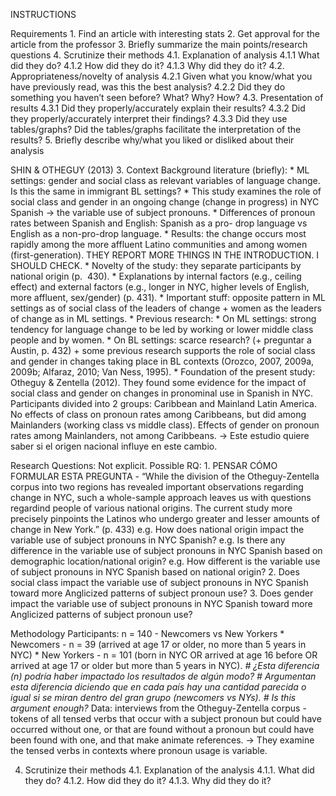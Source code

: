 
INSTRUCTIONS

Requirements
1. Find an article with interesting stats
2. Get approval for the article from the professor
3. Briefly summarize the main points/research questions
4. Scrutinize their methods
   4.1. Explanation of analysis
       4.1.1 What did they do?
       4.1.2 How did they do it?
       4.1.3 Why did they do it?
   4.2. Appropriateness/novelty of analysis
       4.2.1 Given what you know/what you have previously read, was this 
       the best analysis?
       4.2.2 Did they do something you haven’t seen before? What? Why? How?
  4.3. Presentation of results
       4.3.1 Did they properly/accurately explain their results?
       4.3.2 Did they properly/accurately interpret their findings?
       4.3.3 Did they use tables/graphs? Did the tables/graphs facilitate the interpretation of the results?
5. Briefly describe why/what you liked or disliked about their analysis


SHIN & OTHEGUY (2013)
3. Context
Background literature (briefly):
  * ML settings: gender and social class as relevant variables of language 
  change. Is this the same in immigrant BL settings? 
  * This study examines the role of social class and gender in an ongoing 
  change (change in progress) in NYC Spanish -> the variable use of subject
  pronouns.
  * Differences of pronoun rates between Spanish and English: Spanish as a pro-
  drop language vs English as a non-pro-drop language.
  * Results: the change occurs most rapidly among the more affluent Latino 
  communities and among women (first-generation). THEY REPORT MORE THINGS IN 
  THE INTRODUCTION. 
  I SHOULD CHECK. 
  * Novelty of the study: they separate participants by national origin (p. 
  430).
  * Explanations by internal factors (e.g., ceiling effect) and external factors
  (e.g., longer in NYC, higher levels of English, more affluent, sex/gender) 
  (p. 431).
  * Important stuff: opposite pattern in ML settings as of social class of the 
  leaders of change + women as the leaders of change as in ML settings.
  * Previous research: 
     * On ML settings: strong tendency for language change to be led by working 
     or lower middle class people and by women. 
     * On BL settings: scarce research? (+ preguntar a Austin, p. 432) + some
     previous research supports the role of social class and gender in changes
     taking place in BL contexts (Orozco, 2007, 2009a, 2009b; Alfaraz, 2010; Van
     Ness, 1995).
     * Foundation of the present study: Otheguy & Zentella (2012). They found
     some evidence for the impact of social class and gender on changes in 
     pronominal use in Spanish in NYC. Participants divided into 2 groups: 
     Caribbean and Mainland Latin America. No effects of class on pronoun rates 
     among Caribbeans, but did among Mainlanders (working class vs middle 
     class). Effects of gender on pronoun rates among Mainlanders, not among 
     Caribbeans. 
     -> Este estudio quiere saber si el origen nacional influye en este cambio.

Research Questions:
Not explicit. Possible RQ:
  1. PENSAR CÓMO FORMULAR ESTA PREGUNTA - 
  "While the division of the Otheguy-Zentella corpus into two regions has 
  revealed important observations regarding change in NYC, such a whole-sample
  approach leaves us with questions regardind people of various national 
  origins. The current study more precisely pinpoints the Latinos who undergo
  greater and lesser amounts of change in New York." (p. 433)
      e.g. How does national origin impact the variable use of subject pronouns
      in NYC Spanish?
      e.g. Is there any difference in the variable use of subject pronouns in
      NYC Spanish based on demographic location/national origin?
      e.g. How different is the variable use of subject pronouns in NYC Spanish
      based on national origin?
  2. Does social class impact the variable use of subject pronouns in NYC 
  Spanish toward more Anglicized patterns of subject pronoun use?
  3. Does gender impact the variable use of subject pronouns in NYC 
  Spanish toward more Anglicized patterns of subject pronoun use?

Methodology
Participants: n = 140 - Newcomers vs New Yorkers
  * Newcomers - n = 39 (arrived at age 17 or older, no more than 5 years in 
  NYC)
  * New Yorkers - n = 101 (born in NYC OR arrived at age 16 before OR arrived 
  at age 17 or older but more than 5 years in NYC).
  _# ¿Esta diferencia (n) podría haber impactado los resultados de algún modo?_
  _# Argumentan esta diferencia diciendo que en cada país hay una cantidad_
  _parecida o igual si se miran dentro del gran grupo (newcomers vs NYs)._ 
  _# Is this argument enough?_
Data: interviews from the Otheguy-Zentella corpus - tokens of all tensed verbs
that occur with a subject pronoun but could have occurred without one, or that
are found without a pronoun but could have been found with one, and that make
animate references. 
-> They examine the tensed verbs in contexts where pronoun usage is variable. 

4. Scrutinize their methods
4.1. Explanation of the analysis
4.1.1. What did they do?
4.1.2. How did they do it?
4.1.3. Why did they do it?